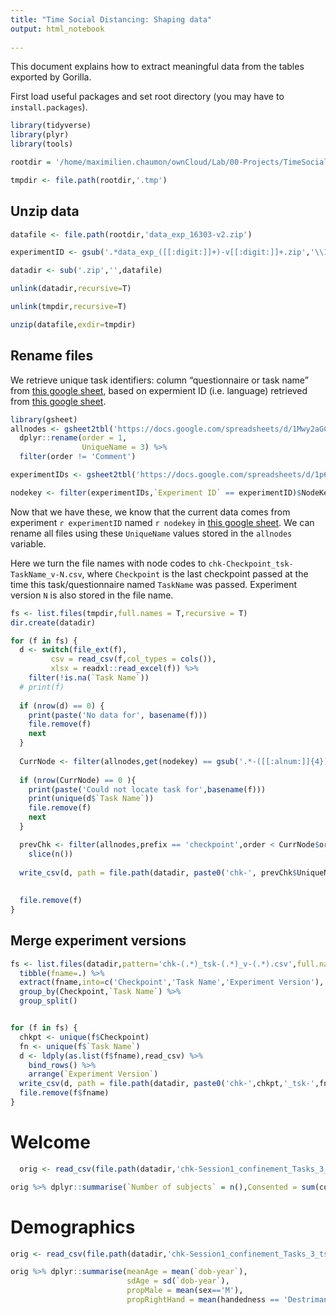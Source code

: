 ```yaml
---
title: "Time Social Distancing: Shaping data"
output: html_notebook
    
---
```



This document explains how to extract meaningful data from the tables exported by Gorilla.

First load useful packages and set root directory  (you may have to `install.packages`).
```r

library(tidyverse)
library(plyr)
library(tools)

rootdir = '/home/maximilien.chaumon/ownCloud/Lab/00-Projects/TimeSocialDistancing/DATA'

tmpdir <- file.path(rootdir,'.tmp')

```

## Unzip data
```r
datafile <- file.path(rootdir,'data_exp_16303-v2.zip')

experimentID <- gsub('.*data_exp_([[:digit:]]+)-v[[:digit:]]+.zip','\\1',datafile)

datadir <- sub('.zip','',datafile)

unlink(datadir,recursive=T)

unlink(tmpdir,recursive=T)

unzip(datafile,exdir=tmpdir)
```

## Rename files

We retrieve unique task identifiers: column "questionnaire or task name" from [this google sheet](https://docs.google.com/spreadsheets/d/1Mwy2aGCJ6vSpp4a32NOs83e2H73MQRFUOL_193yb8sQ/edit#gid=0), based on expermient ID (i.e. language) retrieved from [this google sheet]('https://docs.google.com/spreadsheets/d/1p6_WHQXNGFw2EJGny1jb5qivMy2pJ_VRRYoDGRLxgbY/edit#gid=0').

```r
library(gsheet)
allnodes <- gsheet2tbl('https://docs.google.com/spreadsheets/d/1Mwy2aGCJ6vSpp4a32NOs83e2H73MQRFUOL_193yb8sQ/edit#gid=0') %>%
  dplyr::rename(order = 1,
                UniqueName = 3) %>%
  filter(order != 'Comment')

experimentIDs <- gsheet2tbl('https://docs.google.com/spreadsheets/d/1p6_WHQXNGFw2EJGny1jb5qivMy2pJ_VRRYoDGRLxgbY/edit#gid=0')

nodekey <- filter(experimentIDs,`Experiment ID` == experimentID)$NodeKey
```

Now that we have these, we know that the current data comes from experiment ``r experimentID`` named ``r nodekey`` in [this google sheet](https://docs.google.com/spreadsheets/d/1Mwy2aGCJ6vSpp4a32NOs83e2H73MQRFUOL_193yb8sQ/edit#gid=0). We can rename all files using these `UniqueName` values stored in the `allnodes` variable.

Here we turn the file names with node codes to `chk-Checkpoint_tsk-TaskName_v-N.csv`, where `Checkpoint` is the last checkpoint passed at the time this task/questionnaire named `TaskName` was passed. Experiment version `N` is also stored in the file name.

```r
fs <- list.files(tmpdir,full.names = T,recursive = T)
dir.create(datadir)

for (f in fs) {
  d <- switch(file_ext(f),
         csv = read_csv(f,col_types = cols()),
         xlsx = readxl::read_excel(f)) %>%
    filter(!is.na(`Task Name`))
  # print(f)
  
  if (nrow(d) == 0) {
    print(paste('No data for', basename(f)))
    file.remove(f)
    next
  }
  
  CurrNode <- filter(allnodes,get(nodekey) == gsub('.*-([[:alnum:]]{4})','\\1',unique(d$`Tree Node Key`)))
  
  if (nrow(CurrNode) == 0 ){
    print(paste('Could not locate task for',basename(f)))
    print(unique(d$`Task Name`))
    file.remove(f)
    next
  }

  prevChk <- filter(allnodes,prefix == 'checkpoint',order < CurrNode$order) %>%
    slice(n())
  
  write_csv(d, path = file.path(datadir, paste0('chk-', prevChk$UniqueName, '_tsk-', CurrNode$UniqueName, '_v-', unique(d$`Experiment Version`), '.csv')))
  
  
  file.remove(f)
}

```

## Merge experiment versions

```r
fs <- list.files(datadir,pattern='chk-(.*)_tsk-(.*)_v-(.*).csv',full.names = T) %>%
  tibble(fname=.) %>%
  extract(fname,into=c('Checkpoint','Task Name','Experiment Version'),'chk-(.*)_tsk-(.*)_v-(.*).csv',remove = F) %>%
  group_by(Checkpoint,`Task Name`) %>%
  group_split()


for (f in fs) {
  chkpt <- unique(f$Checkpoint)
  fn <- unique(f$`Task Name`)
  d <- ldply(as.list(f$fname),read_csv) %>%
    bind_rows() %>%
    arrange(`Experiment Version`)
  write_csv(d, path = file.path(datadir, paste0('chk-',chkpt,'_tsk-',fn,'.csv')))
  file.remove(f$fname)
}
```




# Welcome


```r
  orig <- read_csv(file.path(datadir,'chk-Session1_confinement_Tasks_3_tsk-00_Welcome.csv'))

orig %>% dplyr::summarise(`Number of subjects` = n(),Consented = sum(consent))

```

# Demographics

```r
orig <- read_csv(file.path(datadir,'chk-Session1_confinement_Tasks_3_tsk-01_Demographics.csv'))

orig %>% dplyr::summarise(meanAge = mean(`dob-year`),
                          sdAge = sd(`dob-year`),
                          propMale = mean(sex=='M'),
                          propRightHand = mean(handedness == 'Destrimane'))

```

